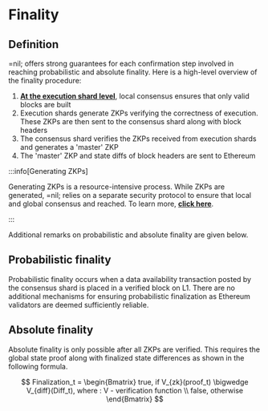 # Finality

## Definition

=nil; offers strong guarantees for each confirmation step involved in reaching probabilistic and absolute finality. Here is a high-level overview of the finality procedure:

1. [**At the execution shard level**](./shards-parallel-execution#state-consensus-checks), local consensus ensures that only valid blocks are built
2. Execution shards generate ZKPs verifying the correctness of execution. These ZKPs are then sent to the consensus shard along with block headers
3. The consensus shard verifies the ZKPs received from execution shards and generates a 'master' ZKP
4. The 'master' ZKP and state diffs of block headers are sent to Ethereum

:::info[Generating ZKPs]

Generating ZKPs is a resource-intensive process. While ZKPs are generated, =nil; relies on a separate security protocol to ensure that local and global consensus and reached. To learn more, [**click here**](./shards-parallel-execution#consensus-shard).

:::

Additional remarks on probabilistic and absolute finality are given below.

## Probabilistic finality

Probabilistic finality occurs when a data availability transaction posted by the consensus shard is placed in a verified block on L1. There are no additional mechanisms for ensuring probabilistic finalization as Ethereum validators are deemed sufficiently reliable.

## Absolute finality

Absolute finality is only possible after all ZKPs are verified. This requires the global state proof along with finalized state differences as shown in the following formula.

$$
Finalization_t = \begin{Bmatrix} true, if V_{zk}(proof_t) \bigwedge V_{diff}(Diff_t), where : V - verification function \\ false, otherwise \end{Bmatrix}
$$

## 